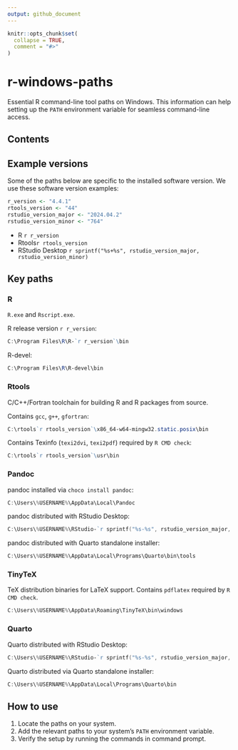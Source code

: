 ```yaml
---
output: github_document
---
```


<!-- Render README.Rmd. Then open README.md and use VS Code (Markdown All in One) to create/update TOC. -->

```r
knitr::opts_chunk$set(
  collapse = TRUE,
  comment = "#>"
)
```

# r-windows-paths

Essential R command-line tool paths on Windows.
This information can help setting up the `PATH` environment variable
for seamless command-line access.

## Contents

## Example versions

Some of the paths below are specific to the installed software version.
We use these software version examples:

```r
r_version <- "4.4.1"
rtools_version <- "44"
rstudio_version_major <- "2024.04.2"
rstudio_version_minor <- "764"
```

- R `r r_version`
- Rtools`r rtools_version`
- RStudio Desktop `r sprintf("%s+%s", rstudio_version_major, rstudio_version_minor)`

## Key paths

### R

`R.exe` and `Rscript.exe`.

R release version `r r_version`:

```powershell
C:\Program Files\R\R-`r r_version`\bin
```

R-devel:

```powershell
C:\Program Files\R\R-devel\bin
```

### Rtools

C/C++/Fortran toolchain for building R and R packages from source.

Contains `gcc`, `g++`, `gfortran`:

```powershell
C:\rtools`r rtools_version`\x86_64-w64-mingw32.static.posix\bin
```

Contains Texinfo (`texi2dvi`, `texi2pdf`) required by `R CMD check`:

```powershell
C:\rtools`r rtools_version`\usr\bin
```

### Pandoc

pandoc installed via `choco install pandoc`:

```powershell
C:\Users\%USERNAME%\AppData\Local\Pandoc
```

pandoc distributed with RStudio Desktop:

```powershell
C:\Users\%USERNAME%\RStudio-`r sprintf("%s-%s", rstudio_version_major, rstudio_version_minor)`\resources\app\bin\quarto\bin\tools
```

pandoc distributed with Quarto standalone installer:

```powershell
C:\Users\%USERNAME%\AppData\Local\Programs\Quarto\bin\tools
```

### TinyTeX

TeX distribution binaries for LaTeX support.
Contains `pdflatex` required by `R CMD check`.

```powershell
C:\Users\%USERNAME%\AppData\Roaming\TinyTeX\bin\windows
```

### Quarto

Quarto distributed with RStudio Desktop:

```powershell
C:\Users\%USERNAME%\RStudio-`r sprintf("%s-%s", rstudio_version_major, rstudio_version_minor)`\resources\app\bin\quarto\bin
```

Quarto distributed via Quarto standalone installer:

```powershell
C:\Users\%USERNAME%\AppData\Local\Programs\Quarto\bin
```

## How to use

<!-- TODO: Add screenshots -->

1. Locate the paths on your system.
1. Add the relevant paths to your system's `PATH` environment variable.
1. Verify the setup by running the commands in command prompt.
